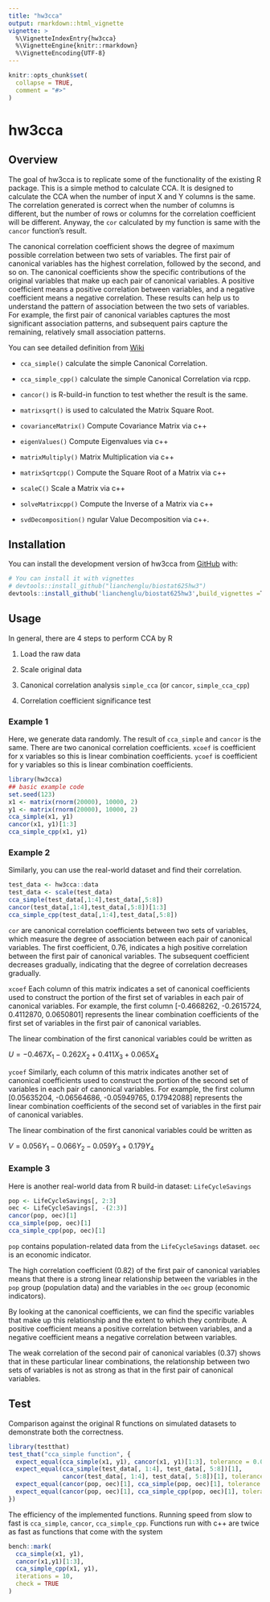 ```yaml
---
title: "hw3cca"
output: rmarkdown::html_vignette
vignette: >
  %\VignetteIndexEntry{hw3cca}
  %\VignetteEngine{knitr::rmarkdown}
  %\VignetteEncoding{UTF-8}
---
```


```r
knitr::opts_chunk$set(
  collapse = TRUE,
  comment = "#>"
)
```

# hw3cca

## Overview

The goal of hw3cca is to replicate some of the functionality of the existing R package. 
This is a simple method to calculate CCA. It is designed to calculate the CCA when the number of input X and Y columns is the same. The correlation generated is correct when the number of columns is different, but the number of rows or columns for the correlation coefficient will be different. Anyway, the `cor` calculated by my function is same with the `cancor` function's result.

The canonical correlation coefficient shows the degree of maximum possible correlation between two sets of variables. The first pair of canonical variables has the highest correlation, followed by the second, and so on. The canonical coefficients show the specific contributions of the original variables that make up each pair of canonical variables. A positive coefficient means a positive correlation between variables, and a negative coefficient means a negative correlation. These results can help us to understand the pattern of association between the two sets of variables. For example, the first pair of canonical variables captures the most significant association patterns, and subsequent pairs capture the remaining, relatively small association patterns. 

You can see detailed definition from [Wiki](https://en.wikipedia.org/wiki/Canonical_correlation)

* `cca_simple()` calculate the simple Canonical Correlation.
* `cca_simple_cpp()` calculate the simple Canonical Correlation via rcpp.
* `cancor()` is R-build-in function to test whether the result is the same.
* `matrixsqrt()` is used to calculated the Matrix Square Root.

* `covarianceMatrix()` Compute Covariance Matrix via c++
* `eigenValues()` Compute Eigenvalues via c++
* `matrixMultiply()` Matrix Multiplication via c++
* `matrixSqrtcpp()` Compute the Square Root of a Matrix via c++
* `scaleC()` Scale a Matrix via c++
* `solveMatrixcpp()` Compute the Inverse of a Matrix via c++
* `svdDecomposition()` ngular Value Decomposition via c++.

## Installation

You can install the development version of hw3cca from [GitHub](https://github.com/) with:

```r
# You can install it with vignettes
# devtools::install_github("lianchenglu/biostat625hw3")
devtools::install_github('lianchenglu/biostat625hw3',build_vignettes =T)
```

## Usage

In general, there are 4 steps to perform CCA by R

1.  Load the raw data

2.  Scale original data

3.  Canonical correlation analysis `simple_cca` (or `cancor`, `simple_cca_cpp`)

4.  Correlation coefficient significance test

### Example 1

Here, we generate data randomly. The result of `cca_simple` and `cancor` is the same.  There are two canonical correlation coefficients. `xcoef` is coefficient for x variables so this is linear combination coefficients. `ycoef` is coefficient for y variables so this is linear combination coefficients.

```r
library(hw3cca)
## basic example code
set.seed(123)
x1 <- matrix(rnorm(20000), 10000, 2)
y1 <- matrix(rnorm(20000), 10000, 2)
cca_simple(x1, y1)
cancor(x1, y1)[1:3]
cca_simple_cpp(x1, y1)
```

### Example 2

Similarly, you can use the real-world dataset and find their correlation.

```r
test_data <- hw3cca::data
test_data <- scale(test_data)
cca_simple(test_data[,1:4],test_data[,5:8])
cancor(test_data[,1:4],test_data[,5:8])[1:3]
cca_simple_cpp(test_data[,1:4],test_data[,5:8])
```

`cor` are canonical correlation coefficients between two sets of variables, which measure the degree of association between each pair of canonical variables. The first coefficient, 0.76, indicates a high positive correlation between the first pair of canonical variables. The subsequent coefficient decreases gradually, indicating that the degree of correlation decreases gradually.

`xcoef` Each column of this matrix indicates a set of canonical coefficients used to construct the portion of the first set of variables in each pair of canonical variables. For example, the first column [-0.4668262, -0.2615724, 0.4112870, 0.0650801] represents the linear combination coefficients of the first set of variables in the first pair of canonical variables.

The linear combination of the first canonical variables could be written as

$U=-0.467X_{1}-0.262X_{2}+0.411X_{3}+0.065X_{4}$

`ycoef` Similarly, each column of this matrix indicates another set of canonical coefficients used to construct the portion of the second set of variables in each pair of canonical variables. For example, the first column [0.05635204, -0.06564686, -0.05949765, 0.17942088] represents the linear combination coefficients of the second set of variables in the first pair of canonical variables.

The linear combination of the first canonical variables could be written as

$V=0.056Y_{1}-0.066Y_{2}-0.059Y_{3}+0.179Y_{4}$

### Example 3

Here is another real-world data from R build-in dataset: `LifeCycleSavings `

```r
pop <- LifeCycleSavings[, 2:3]
oec <- LifeCycleSavings[, -(2:3)]
cancor(pop, oec)[1]
cca_simple(pop, oec)[1]
cca_simple_cpp(pop, oec)[1]
```

`pop` contains population-related data from the `LifeCycleSavings` dataset. `oec` is an economic indicator.

The high correlation coefficient (0.82) of the first pair of canonical variables means that there is a strong linear relationship between the variables in the `pop` group (population data) and the variables in the `oec` group (economic indicators).

By looking at the canonical coefficients, we can find the specific variables that make up this relationship and the extent to which they contribute. A positive coefficient means a positive correlation between variables, and a negative coefficient means a negative correlation between variables.

The weak correlation of the second pair of canonical variables (0.37) shows that in these particular linear combinations, the relationship between two sets of variables is not as strong as that in the first pair of canonical variables.

## Test
Comparison against the original R functions on simulated datasets to demonstrate both the correctness. 

```r
library(testthat)
test_that("cca_simple function", {
  expect_equal(cca_simple(x1, y1), cancor(x1, y1)[1:3], tolerance = 0.0001)
  expect_equal(cca_simple(test_data[, 1:4], test_data[, 5:8])[1],
               cancor(test_data[, 1:4], test_data[, 5:8])[1], tolerance = 0.0001)
  expect_equal(cancor(pop, oec)[1], cca_simple(pop, oec)[1], tolerance = 0.0001)
  expect_equal(cancor(pop, oec)[1], cca_simple_cpp(pop, oec)[1], tolerance = 0.0001)
})
```

The efficiency of the implemented functions. Running speed from slow to fast is `cca_simple`, `cancor`, `cca_simple_cpp`. Functions run with c++ are twice as fast as functions that come with the system

```r
bench::mark(
  cca_simple(x1, y1),
  cancor(x1,y1)[1:3],
  cca_simple_cpp(x1, y1),
  iterations = 10,
  check = TRUE
)
```


